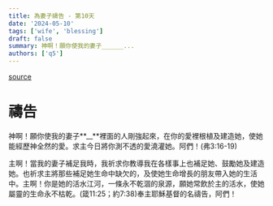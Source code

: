 ```yaml
---
title: 為妻子禱告 - 第10天
date: '2024-05-10'
tags: ['wife', 'blessing']
draft: false
summary: 神啊！願你使我的妻子______...
authors: ['q5']
---
```


[source](https://q5help.me/faith/Prayforwife31Days.jsp)

# 禱告

神啊！願你使我的妻子**\_\_**裡面的人剛強起來，在你的愛裡根植及建造她，使她能經歷神全然的愛。求主今日將你測不透的愛澆灌她。阿們！(弗3:16-19)

主啊！當我的妻子補足我時，我祈求你教導我在各樣事上也補足她、鼓勵她及建造她。也祈求主將那些補足她生命中缺欠的，及使她生命增長的朋友帶入她的生活中。主啊！你是她的活水江河，一條永不乾涸的泉源，願她常飲於主的活水，使她屬靈的生命永不枯乾。(箴11:25；約7:38)奉主耶穌基督的名禱告，阿們！
